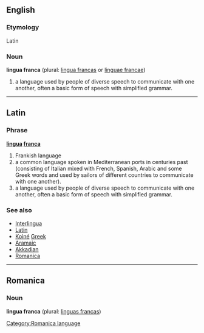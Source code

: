 ==English==
=== Etymology ===
Latin
=== Noun ===
'''lingua franca''' (plural: [[lingua francas]] or [[linguae francae]])

# a language used by people of diverse speech to communicate with one another, often a basic form of speech with simplified grammar.

----

== Latin ==
=== Phrase ===
'''[[lingua]] [[franca]]'''

# Frankish language
# a common language spoken in Mediterranean ports in centuries past (consisting of Italian mixed with French, Spanish, Arabic and some Greek words and used by sailors of different countries to communicate with one another).
# a language used by people of diverse speech to communicate with one another, often a basic form of speech with simplified grammar.

=== See also ===
*[[Interlingua]]
*[[Latin]]
*[[Koiné]] [[Greek]]
*[[Aramaic]]
*[[Akkadian]]
*[[Romanica]]

----

== Romanica ==
[[Category:Romanica language]]
=== Noun ===
'''lingua franca''' (plural: [[linguas francas]])